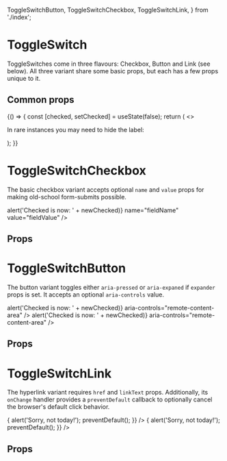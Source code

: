 

  ToggleSwitchButton,
  ToggleSwitchCheckbox,
  ToggleSwitchLink,
} from './index';

<Meta title="Form/ToggleSwitch" />

# ToggleSwitch

ToggleSwitches come in three flavours: Checkbox, Button and Link (see below).
All three variant share some basic props, but each has a few props unique to it.

## Common props

<Canvas>
  <Story name="Default">
    {() => {
      const [checked, setChecked] = useState(false);
      return (
        <>
          <ToggleSwitchCheckbox
            label="Basic Toggle Switch"
            checked={checked}
            onChange={setChecked}
          />
          <ToggleSwitchCheckbox
            label="Large version"
            large
            checked={checked}
            onChange={setChecked}
          />
          <ToggleSwitchCheckbox
            label="Full-width version"
            wide
            checked={checked}
            onChange={setChecked}
          />
          <ToggleSwitchCheckbox
            label="Disabled version"
            disabled
            checked={checked}
            onChange={setChecked}
          />
          <p>In rare instances you may need to hide the label:</p>
          <ToggleSwitchCheckbox
            label="The label is still required!"
            hiddenLabel={true}
            checked={checked}
            onChange={setChecked}
          />
        </>
      );
    }}
  </Story>
</Canvas>

# ToggleSwitchCheckbox

The basic checkbox variant accepts optional `name` and `value` props
for making old-school form-submits possible.

<Canvas>
  <Story name="ToggleSwitchCheckbox">
    <ToggleSwitchCheckbox
      label="Named Toggle Switch Checkbox"
      checked={false}
      onChange={(newChecked) => alert('Checked is now: ' + newChecked)}
      name="fieldName"
      value="fieldValue"
    />
  </Story>
</Canvas>

## Props

<ArgsTable of={ToggleSwitchCheckbox} />

# ToggleSwitchButton

The button variant toggles either `aria-pressed` or `aria-expaned`
if `expander` props is set. It accepts an optional `aria-controls` value.

<Canvas>
  <Story name="ToggleSwitchButton">
    <ToggleSwitchButton
      label="Basic aria-pressed Toggle Switch"
      checked={false}
      onChange={(newChecked) => alert('Checked is now: ' + newChecked)}
      aria-controls="remote-content-area"
    />
    <ToggleSwitchButton
      label="Basic aria-expanded Switch"
      expander={true}
      checked={false}
      onChange={(newChecked) => alert('Checked is now: ' + newChecked)}
      aria-controls="remote-content-area"
    />
  </Story>
</Canvas>

## Props

<ArgsTable of={ToggleSwitchButton} />

# ToggleSwitchLink

The hyperlink variant requires `href` and `linkText` props. Additionally,
its `onChange` handler provides a `preventDefault` callback to optionally
cancel the browser's default click behavior.

<Canvas>
  <Story name="ToggleSwitchLink">
    <ToggleSwitchLink
      label="Simple Toggle Switch link"
      linkText={'Switch the ToggleSwitch off'}
      href="/some/resource/?off"
      checked={true}
      onChange={(newChecked, preventDefault) => {
        alert('Sorry, not today!');
        preventDefault();
      }}
    />
    <ToggleSwitchLink
      label="Simple Toggle Switch link"
      linkText={'Switch the ToggleSwitch back on'}
      href="/some/resource/?on"
      checked={false}
      onChange={(newChecked, preventDefault) => {
        alert('Sorry, not today!');
        preventDefault();
      }}
    />
  </Story>
</Canvas>

## Props

<ArgsTable of={ToggleSwitchLink} />
